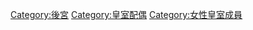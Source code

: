 {{catmore}}
[[Category:後宮|Category:後宮]]
[[Category:皇室配偶|Category:皇室配偶]]
[[Category:女性皇室成員|Category:女性皇室成員]]